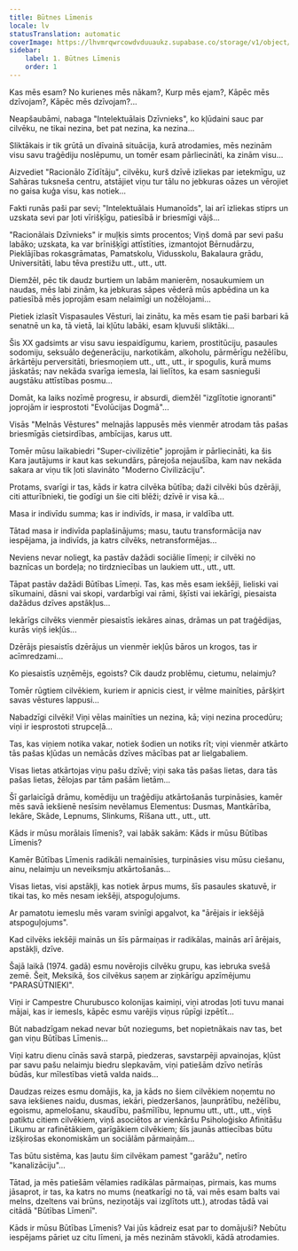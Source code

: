 ```yaml
---
title: Būtnes Līmenis
locale: lv
statusTranslation: automatic
coverImage: https://lhvmrqwrcowdvduuaukz.supabase.co/storage/v1/object/public/strapi-uploads/small_cover-tratado-de-psicologia-revolucionaria.webp-5e15e1cec4e0ebebcde5d7fc7565d8fd.webp
sidebar:
    label: 1. Būtnes Līmenis
    order: 1
---
```

Kas mēs esam? No kurienes mēs nākam?, Kurp mēs ejam?, Kāpēc mēs dzīvojam?, Kāpēc mēs dzīvojam?...

Neapšaubāmi, nabaga "Intelektuālais Dzīvnieks", ko kļūdaini sauc par cilvēku, ne tikai nezina, bet pat nezina, ka nezina...

Sliktākais ir tik grūtā un dīvainā situācija, kurā atrodamies, mēs nezinām visu savu traģēdiju noslēpumu, un tomēr esam pārliecināti, ka zinām visu...

Aizvediet "Racionālo Zīdītāju", cilvēku, kurš dzīvē izliekas par ietekmīgu, uz Sahāras tuksneša centru, atstājiet viņu tur tālu no jebkuras oāzes un vērojiet no gaisa kuģa visu, kas notiek...

Fakti runās paši par sevi; "Intelektuālais Humanoīds", lai arī izliekas stiprs un uzskata sevi par ļoti vīrišķīgu, patiesībā ir briesmīgi vājš...

"Racionālais Dzīvnieks" ir muļķis simts procentos; Viņš domā par sevi pašu labāko; uzskata, ka var brīnišķīgi attīstīties, izmantojot Bērnudārzu, Pieklājības rokasgrāmatas, Pamatskolu, Vidusskolu, Bakalaura grādu, Universitāti, labu tēva prestižu utt., utt., utt.

Diemžēl, pēc tik daudz burtiem un labām manierēm, nosaukumiem un naudas, mēs labi zinām, ka jebkuras sāpes vēderā mūs apbēdina un ka patiesībā mēs joprojām esam nelaimīgi un nožēlojami...

Pietiek izlasīt Vispasaules Vēsturi, lai zinātu, ka mēs esam tie paši barbari kā senatnē un ka, tā vietā, lai kļūtu labāki, esam kļuvuši sliktāki...

Šis XX gadsimts ar visu savu iespaidīgumu, kariem, prostitūciju, pasaules sodomiju, seksuālo deģenerāciju, narkotikām, alkoholu, pārmērīgu nežēlību, ārkārtēju perversitāti, briesmoņiem utt., utt., utt., ir spogulis, kurā mums jāskatās; nav nekāda svarīga iemesla, lai lielītos, ka esam sasnieguši augstāku attīstības posmu...

Domāt, ka laiks nozīmē progresu, ir absurdi, diemžēl "izglītotie ignoranti" joprojām ir iesprostoti "Evolūcijas Dogmā"...

Visās "Melnās Vēstures" melnajās lappusēs mēs vienmēr atrodam tās pašas briesmīgās cietsirdības, ambīcijas, karus utt.

Tomēr mūsu laikabiedri "Super-civilizētie" joprojām ir pārliecināti, ka šis Kara jautājums ir kaut kas sekundārs, pārejoša nejaušība, kam nav nekāda sakara ar viņu tik ļoti slavināto "Moderno Civilizāciju".

Protams, svarīgi ir tas, kāds ir katra cilvēka būtība; daži cilvēki būs dzērāji, citi atturībnieki, tie godīgi un šie citi blēži; dzīvē ir visa kā...

Masa ir indivīdu summa; kas ir indivīds, ir masa, ir valdība utt.

Tātad masa ir indivīda paplašinājums; masu, tautu transformācija nav iespējama, ja indivīds, ja katrs cilvēks, netransformējas...

Neviens nevar noliegt, ka pastāv dažādi sociālie līmeņi; ir cilvēki no baznīcas un bordeļa; no tirdzniecības un laukiem utt., utt., utt.

Tāpat pastāv dažādi Būtības Līmeņi. Tas, kas mēs esam iekšēji, lieliski vai sīkumaini, dāsni vai skopi, vardarbīgi vai rāmi, šķīsti vai iekārīgi, piesaista dažādus dzīves apstākļus...

Iekārīgs cilvēks vienmēr piesaistīs iekāres ainas, drāmas un pat traģēdijas, kurās viņš iekļūs...

Dzērājs piesaistīs dzērājus un vienmēr iekļūs bāros un krogos, tas ir acīmredzami...

Ko piesaistīs uzņēmējs, egoists? Cik daudz problēmu, cietumu, nelaimju?

Tomēr rūgtiem cilvēkiem, kuriem ir apnicis ciest, ir vēlme mainīties, pāršķirt savas vēstures lappusi...

Nabadzīgi cilvēki! Viņi vēlas mainīties un nezina, kā; viņi nezina procedūru; viņi ir iesprostoti strupceļā...

Tas, kas viņiem notika vakar, notiek šodien un notiks rīt; viņi vienmēr atkārto tās pašas kļūdas un nemācās dzīves mācības pat ar lielgabaliem.

Visas lietas atkārtojas viņu pašu dzīvē; viņi saka tās pašas lietas, dara tās pašas lietas, žēlojas par tām pašām lietām...

Šī garlaicīgā drāmu, komēdiju un traģēdiju atkārtošanās turpināsies, kamēr mēs savā iekšienē nesīsim nevēlamus Elementus: Dusmas, Mantkārība, Iekāre, Skāde, Lepnums, Slinkums, Rīšana utt., utt., utt.

Kāds ir mūsu morālais līmenis?, vai labāk sakām: Kāds ir mūsu Būtības Līmenis?

Kamēr Būtības Līmenis radikāli nemainīsies, turpināsies visu mūsu ciešanu, ainu, nelaimju un neveiksmju atkārtošanās...

Visas lietas, visi apstākļi, kas notiek ārpus mums, šīs pasaules skatuvē, ir tikai tas, ko mēs nesam iekšēji, atspoguļojums.

Ar pamatotu iemeslu mēs varam svinīgi apgalvot, ka "ārējais ir iekšējā atspoguļojums".

Kad cilvēks iekšēji mainās un šīs pārmaiņas ir radikālas, mainās arī ārējais, apstākļi, dzīve.

Šajā laikā (1974. gadā) esmu novērojis cilvēku grupu, kas iebruka svešā zemē. Šeit, Meksikā, šos cilvēkus saņem ar ziņkārīgu apzīmējumu "PARASŪTNIEKI".

Viņi ir Campestre Churubusco kolonijas kaimiņi, viņi atrodas ļoti tuvu manai mājai, kas ir iemesls, kāpēc esmu varējis viņus rūpīgi izpētīt...

Būt nabadzīgam nekad nevar būt noziegums, bet nopietnākais nav tas, bet gan viņu Būtības Līmenis...

Viņi katru dienu cīnās savā starpā, piedzeras, savstarpēji apvainojas, kļūst par savu pašu nelaimju biedru slepkavām, viņi patiešām dzīvo netīrās būdās, kur mīlestības vietā valda naids...

Daudzas reizes esmu domājis, ka, ja kāds no šiem cilvēkiem noņemtu no sava iekšienes naidu, dusmas, iekāri, piedzeršanos, ļaunprātību, nežēlību, egoismu, apmelošanu, skaudību, pašmīlību, lepnumu utt., utt., utt., viņš patiktu citiem cilvēkiem, viņš asociētos ar vienkāršu Psiholoģisko Afinitāšu Likumu ar rafinētākiem, garīgākiem cilvēkiem; šīs jaunās attiecības būtu izšķirošas ekonomiskām un sociālām pārmaiņām...

Tas būtu sistēma, kas ļautu šim cilvēkam pamest "garāžu", netīro "kanalizāciju"...

Tātad, ja mēs patiešām vēlamies radikālas pārmaiņas, pirmais, kas mums jāsaprot, ir tas, ka katrs no mums (neatkarīgi no tā, vai mēs esam balts vai melns, dzeltens vai brūns, neziņotājs vai izglītots utt.), atrodas tādā vai citādā "Būtības Līmenī".

Kāds ir mūsu Būtības Līmenis? Vai jūs kādreiz esat par to domājuši? Nebūtu iespējams pāriet uz citu līmeni, ja mēs nezinām stāvokli, kādā atrodamies.

